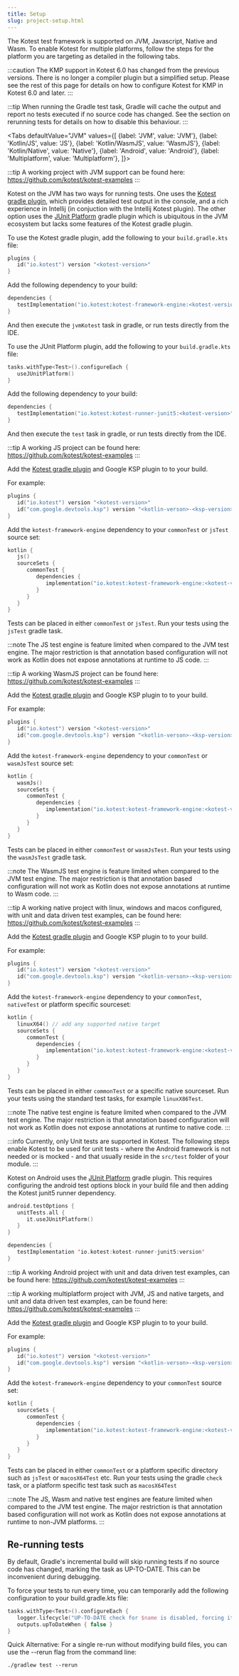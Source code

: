 ```yaml
---
title: Setup
slug: project-setup.html
---
```





The Kotest test framework is supported on JVM, Javascript, Native and Wasm.
To enable Kotest for multiple platforms, follow the steps for the platform you are targeting as detailed in the following tabs.

:::caution
The KMP support in Kotest 6.0 has changed from the previous versions. There is no longer a compiler plugin but a simplified setup.
Please see the rest of this page for details on how to configure Kotest for KMP in Kotest 6.0 and later.
:::

:::tip
When running the Gradle test task, Gradle will cache the output and report no tests executed if no source code has changed.
See the section on rerunning tests for details on how to disable this behaviour.
:::

<Tabs
defaultValue="JVM"
values={[
{label: 'JVM', value: 'JVM'},
{label: 'Kotlin/JS', value: 'JS'},
{label: 'Kotlin/WasmJS', value: 'WasmJS'},
{label: 'Kotlin/Native', value: 'Native'},
{label: 'Android', value: 'Android'},
{label: 'Multiplatform', value: 'Multiplatform'},
]}>
<TabItem value="JVM">

:::tip
A working project with JVM support can be found here:
https://github.com/kotest/kotest-examples
:::

Kotest on the JVM has two ways for running tests. One uses the [Kotest gradle plugin](https://plugins.gradle.org/plugin/io.kotest), which provides detailed test output in the console, and a rich experience in Intellij (in conjuction with the Intellij Kotest plugin).
The other option uses the [JUnit Platform](https://junit.org/junit5/docs/current/user-guide/#running-tests-build-gradle) gradle plugin which is ubiquitous in the JVM ecosystem but lacks some features of the Kotest gradle plugin.

To use the Kotest gradle plugin, add the following to your `build.gradle.kts` file:

```kotlin
plugins {
   id("io.kotest") version "<kotest-version>"
}
```

Add the following dependency to your build:

```kotlin
dependencies {
   testImplementation("io.kotest:kotest-framework-engine:<kotest-version>")
}
```

And then execute the `jvmKotest` task in gradle, or run tests directly from the IDE.

To use the JUnit Platform plugin, add the following to your `build.gradle.kts` file:

```kotlin
tasks.withType<Test>().configureEach {
   useJUnitPlatform()
}
```

Add the following dependency to your build:

```kotlin
dependencies {
   testImplementation("io.kotest:kotest-runner-junit5:<kotest-version>")
}
```

And then execute the `test` task in gradle, or run tests directly from the IDE.

   </TabItem>
   <TabItem value="JS">

:::tip
A working JS project can be found here: https://github.com/kotest/kotest-examples
:::

Add the [Kotest gradle plugin](https://plugins.gradle.org/plugin/io.kotest) and Google KSP plugin to to your build.

For example:

```kotlin
plugins {
   id("io.kotest") version "<kotest-version>"
   id("com.google.devtools.ksp") version "<kotlin-verson>-<ksp-version>"
}
```

Add the `kotest-framework-engine` dependency to your `commonTest` or `jsTest` source set:

```kotlin
kotlin {
   js()
   sourceSets {
      commonTest {
         dependencies {
            implementation("io.kotest:kotest-framework-engine:<kotest-version>")
         }
      }
   }
}
```

Tests can be placed in either `commonTest` or `jsTest`.
Run your tests using the `jsTest` gradle task.

:::note
The JS test engine is feature limited when compared to the JVM test engine. The major restriction is that annotation
based configuration will not work as Kotlin does not expose annotations at runtime to JS code.
:::

   </TabItem>
   <TabItem value="WasmJS">

:::tip
A working WasmJS project can be found here: https://github.com/kotest/kotest-examples
:::

Add the [Kotest gradle plugin](https://plugins.gradle.org/plugin/io.kotest) and Google KSP plugin to to your build.

For example:

```kotlin
plugins {
   id("io.kotest") version "<kotest-version>"
   id("com.google.devtools.ksp") version "<kotlin-verson>-<ksp-version>"
}
```

Add the `kotest-framework-engine` dependency to your `commonTest` or `wasmJsTest` source set:

```kotlin
kotlin {
   wasmJs()
   sourceSets {
      commonTest {
         dependencies {
            implementation("io.kotest:kotest-framework-engine:<kotest-version>")
         }
      }
   }
}
```

Tests can be placed in either `commonTest` or `wasmJsTest`.
Run your tests using the `wasmJsTest` gradle task.

:::note
The WasmJS test engine is feature limited when compared to the JVM test engine. The major restriction is that annotation
based configuration will not work as Kotlin does not expose annotations at runtime to Wasm code.
:::

   </TabItem>
   <TabItem value="Native">

:::tip
A working native project with linux, windows and macos configured, with unit and data driven test examples, can be found here:
https://github.com/kotest/kotest-examples
:::

Add the [Kotest gradle plugin](https://plugins.gradle.org/plugin/io.kotest) and Google KSP plugin to to your build.

For example:

```kotlin
plugins {
   id("io.kotest") version "<kotest-version>"
   id("com.google.devtools.ksp") version "<kotlin-verson>-<ksp-version>"
}
```

Add the `kotest-framework-engine` dependency to your `commonTest`, `nativeTest` or platform specific sourceset:

```kotlin
kotlin {
   linuxX64() // add any supported native target
   sourceSets {
      commonTest {
         dependencies {
            implementation("io.kotest:kotest-framework-engine:<kotest-version>")
         }
      }
   }
}
```

Tests can be placed in either `commonTest` or a specific native sourceset.
      Run your tests using the standard test tasks, for example `linuxX86Test`.

:::note
The native test engine is feature limited when compared to the JVM test engine. The major restriction is that annotation
based configuration will not work as Kotlin does not expose annotations at runtime to native code.
:::

   </TabItem>
   <TabItem value="Android">

:::info
Currently, only Unit tests are supported in Kotest.
The following steps enable Kotest to be used for unit tests - where the Android framework is not needed or is mocked - and that usually reside in the
`src/test` folder of your module.
:::

Kotest on Android uses the [JUnit Platform](https://junit.org/junit5/docs/current/user-guide/#running-tests-build-gradle) gradle plugin.
This requires configuring the android test options block in your build file and then adding the Kotest junit5 runner dependency.

```kotlin
android.testOptions {
   unitTests.all {
      it.useJUnitPlatform()
   }
}
```

```kotlin
dependencies {
   testImplementation 'io.kotest:kotest-runner-junit5:version'
}
```

:::tip
A working Android project with unit and data driven test examples, can be found here:
https://github.com/kotest/kotest-examples
:::


   </TabItem>
   <TabItem value="Multiplatform">

:::tip
A working multiplatform project with JVM, JS and native targets, and unit and data driven test examples, can be found here:
https://github.com/kotest/kotest-examples
:::

Add the [Kotest gradle plugin](https://plugins.gradle.org/plugin/io.kotest) and Google KSP plugin to to your build.

For example:

```kotlin
plugins {
   id("io.kotest") version "<kotest-version>"
   id("com.google.devtools.ksp") version "<kotlin-verson>-<ksp-version>"
}
```

Add the `kotest-framework-engine` dependency to your `commonTest` source set:

```kotlin
kotlin {
   sourceSets {
      commonTest {
         dependencies {
            implementation("io.kotest:kotest-framework-engine:<kotest-version>")
         }
      }
   }
}
```

Tests can be placed in either `commonTest` or a platform specific directory such as `jsTest` or `macosX64Test` etc.
Run your tests using the gradle `check` task, or a platform specific test task such as `macosX64Test`

:::note
The JS, Wasm and native test engines are feature limited when compared to the JVM test engine. The major restriction is that annotation
based configuration will not work as Kotlin does not expose annotations at runtime to non-JVM platforms.
:::

   </TabItem>
</Tabs>


## Re-running tests

By default, Gradle's incremental build will skip running tests if no source code has changed, marking the task as UP-TO-DATE. This can be inconvenient during debugging.

To force your tests to run every time, you can temporarily add the following configuration to your build.gradle.kts file:

```kotlin
tasks.withType<Test>().configureEach {
   logger.lifecycle("UP-TO-DATE check for $name is disabled, forcing it to run.")
   outputs.upToDateWhen { false }
}
```

Quick Alternative: For a single re-run without modifying build files, you can use the --rerun flag from the command line:

```
./gradlew test --rerun
```
